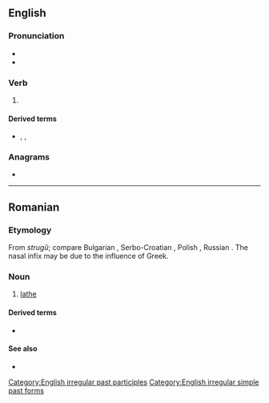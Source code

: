 ==English==

===Pronunciation===
* {{IPA|/ˈstɹʌŋ/|lang=en}}
* {{rhymes|ʌŋ|lang=en}}

===Verb===
{{head|en|verb form}}

# {{en-past of|string}}

====Derived terms====
* {{l|en|highly strung}}, {{l|en|highly-strung}}, {{l|en|high-strung}}

===Anagrams===
* {{l|en|grunts}}

[[Category:English irregular past participles]]
[[Category:English irregular simple past forms]]

----

==Romanian==

===Etymology===
From {{etyl|sla|ro}} ''strugŭ''; compare Bulgarian {{m|bg|струг|sc=Cyrl}}, Serbo-Croatian {{m|sh|strug}}, Polish {{m|pl|strug}}, Russian {{m|ru|струг|sc=Cyrl}}. The nasal infix may be due to the influence of Greek.

===Noun===
{{ro-noun|n|strunguri}}

# [[lathe]]

====Derived terms====
* {{l|ro|strungar}}

====See also====
* {{l|ro|strungă}}